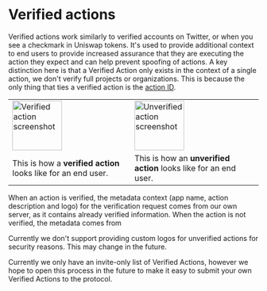 
# Verified actions

Verified actions work similarly to verified accounts on Twitter, or when you see a checkmark in Uniswap tokens. It's used to provide additional context to end users to provide increased assurance that they are executing the action they expect and can help prevent spoofing of actions. A key distinction here is that a Verified Action only exists in the context of a single action, we don't verify full projects or organizations. This is because the only thing that ties a verified action is the [action ID](/about/glossary#action-id).

<table>
  <tbody>
    <tr>
      <td className="text--center">
        <img
          src="/images/docs/advanced/verified-action.png"
          alt="Verified action screenshot"
          width="100"
        />
      </td>
      <td className="text--center">
        <img
          src="/images/docs/advanced/unverified-action.png"
          alt="Unverified action screenshot"
          width="100"
        />
      </td>
    </tr>
    <tr>
      <td>
        This is how a <b>verified action</b> looks like for an end user.
      </td>
      <td>
        This is how an <b>unverified action</b> looks like for an end user.
      </td>
    </tr>
  </tbody>
</table>

When an action is verified, the metadata context (app name, action description and logo) for the verification request comes from our own server, as it contains already verified information. When the action is not verified, the metadata comes from

<Callout type="caution">
  Currently we don't support providing custom logos for unverified actions for
  security reasons. This may change in the future.
</Callout>

Currently we only have an invite-only list of Verified Actions, however we hope to open this process in the future to make it easy to submit your own Verified Actions to the protocol.
